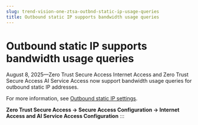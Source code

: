 ```yaml
---
slug: trend-vision-one-ztsa-outbnd-static-ip-usage-queries
title: Outbound static IP supports bandwidth usage queries
---
```

# Outbound static IP supports bandwidth usage queries

August 8, 2025—Zero Trust Secure Access Internet Access and Zero Trust Secure Access AI Service Access now support bandwidth usage queries for outbound static IP addresses.

For more information, see [Outbound static IP settings](outbound-static-ip-settings.mdx).

**Zero Trust Secure Access → Secure Access Configuration → Internet Access and AI Service Access Configuration**
:::

